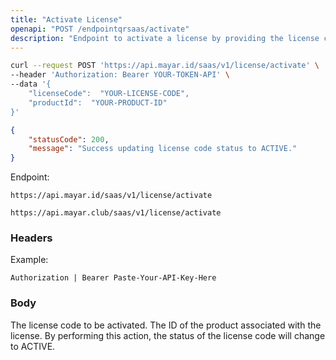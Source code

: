 ```yaml
---
title: "Activate License"
openapi: "POST /endpointqrsaas/activate"
description: "Endpoint to activate a license by providing the license code and product ID."
---
```


<RequestExample>

```bash Request Example
curl --request POST 'https://api.mayar.id/saas/v1/license/activate' \
--header 'Authorization: Bearer YOUR-TOKEN-API' \
--data '{
    "licenseCode":  "YOUR-LICENSE-CODE",
    "productId":  "YOUR-PRODUCT-ID"
}'
```

</RequestExample>

<ResponseExample>

```json Response Example 200
{
    "statusCode": 200,
    "message": "Success updating license code status to ACTIVE."
}
```

</ResponseExample>

Endpoint:

<CodeGroup>

```Production Production
https://api.mayar.id/saas/v1/license/activate
```


```Sandbox Sandbox
https://api.mayar.club/saas/v1/license/activate
```

</CodeGroup>

### Headers

<ResponseField name="Authorization" type="string" required>
  Example:

  `Authorization | Bearer Paste-Your-API-Key-Here`
</ResponseField>

### Body

<ParamField path="licenseCode" type="string" required>
  The license code to be activated.
</ParamField>

<ParamField path="productId" type="string" required>
  The ID of the product associated with the license.
</ParamField>

<Info>
  By performing this action, the status of the license code will change to ACTIVE.
</Info>